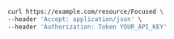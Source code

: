 ```bash showLineNumbers copy filename="Get Resource usage example"
curl https://example.com/resource/Focused \
--header 'Accept: application/json' \
--header 'Authorization: Token YOUR_API_KEY'
```
